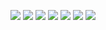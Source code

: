 ![](https://wordpressfreezonex.oss-cn-hangzhou.aliyuncs.com/videoTutorial/13.PNG)
![](https://wordpressfreezonex.oss-cn-hangzhou.aliyuncs.com/videoTutorial/14.PNG)
![](https://wordpressfreezonex.oss-cn-hangzhou.aliyuncs.com/videoTutorial/15.PNG)
![](https://wordpressfreezonex.oss-cn-hangzhou.aliyuncs.com/videoTutorial/16.PNG)
![](https://wordpressfreezonex.oss-cn-hangzhou.aliyuncs.com/videoTutorial/17.PNG)
![](https://wordpressfreezonex.oss-cn-hangzhou.aliyuncs.com/videoTutorial/18.PNG)
![](https://wordpressfreezonex.oss-cn-hangzhou.aliyuncs.com/videoTutorial/19.PNG)
